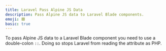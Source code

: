 ```yaml
---
title: Laravel Pass Alpine JS Data
description: Pass Alpine JS data to Laravel Blade components.
emoji: 🟥
basic: true
---
```


To pass Alpine JS data to a Laravel Blade component you need to use a double-colon `::`. Doing so stops Laravel from reading the attribute as PHP.

<Example src="laravel-pass-alpine-data" />
